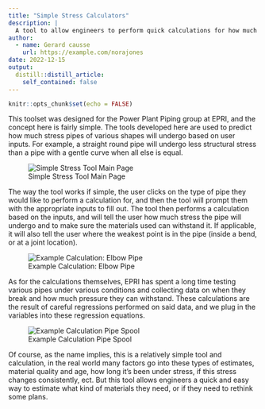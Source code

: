 ```yaml
---
title: "Simple Stress Calculators"
description: |
  A tool to allow engineers to perform quick calculations for how much stress a pipe can endure.
author:
  - name: Gerard causse
    url: https://example.com/norajones
date: 2022-12-15
output:
  distill::distill_article:
    self_contained: false
---
```



```r
knitr::opts_chunk$set(echo = FALSE)
```

This toolset was designed for the Power Plant Piping group at EPRI, and the concept here is fairly simple. The tools developed here are used to predict how much stress pipes of various shapes will undergo based on user inputs. For example, a straight round pipe will undergo less structural stress than a pipe with a gentle curve when all else is equal. 

![Simple Stress Tool Main Page](images/simple_stress_tool.png)

The way the tool works if simple, the user clicks on the type of pipe they would like to perform a calculation for, and then the tool will prompt them with the appropriate inputs to fill out. The tool then performs a calculation based on the inputs, and will tell the user how much stress the pipe will undergo and to make sure the materials used can withstand it. If applicable, it will also tell the user where the weakest point is in the pipe (inside a bend, or at a joint location). 

![Example Calculation: Elbow Pipe](images/bend_pipe.png)

As for the calculations themselves, EPRI has spent a long time testing various pipes under various conditions and collecting data on when they break and how much pressure they can withstand. These calculations are the result of careful regressions performed on said data, and we plug in the variables into these regression equations. 

![Example Calculation Pipe Spool](images/pipe_spool.png)

Of course, as the name implies, this is a relatively simple tool and calculation, in the real world many factors go into these types of estimates, material quality and age, how long it’s been under stress, if this stress changes consistently, ect. But this tool allows engineers a quick and easy way to estimate what kind of materials they need, or if they need to rethink some plans. 

